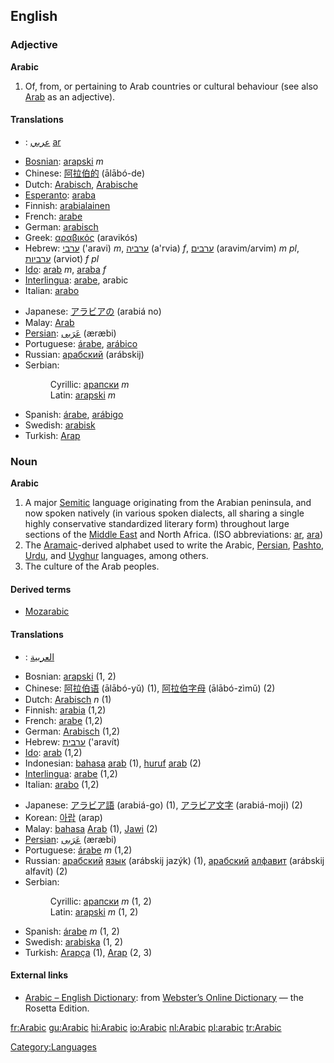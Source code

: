 ==English==
===Adjective===
'''Arabic'''

# Of, from, or pertaining to Arab countries or cultural behaviour (see also [[Arab]] as an adjective).

====Translations====
{{top}}
*{{ar}}: [[عربي]] [[:ar:عربي|ar]] {{IPAchar|(ʕarabiyyun)}}
*[[Bosnian]]: [[arapski]] ''m''
*Chinese: [[阿拉伯的]] (ālābó-de)
*Dutch: [[Arabisch]], [[Arabische]]
*[[Esperanto]]: [[araba]]
*Finnish: [[arabialainen]]
*French: [[arabe]]
*German: [[arabisch]]
*Greek: [[αραβικός]] (aravikós)
*Hebrew: [[ערבי]] ('aravi) ''m'', [[ערביה]] (a'rvia) ''f'', [[ערבים]] (aravim/arvim) ''m pl'', [[ערביות]] (arviot) ''f pl''
*[[Ido]]: [[arab]] ''m'', [[araba]] ''f''
*[[Interlingua]]: [[arabe]], arabic
*Italian: [[arabo]]
{{mid}}
*Japanese: [[アラビア]][[の]] (arabiá no)
*Malay: [[Arab]]
*[[Persian]]: [[عربی|عَرَبی]] (æræbi)
*Portuguese: [[árabe]], [[arábico]]
*Russian: [[арабский]] (arábskij)
*Serbian:
*:Cyrillic: [[арапски]] ''m''
*:Latin: [[arapski]] ''m''
*Spanish: [[árabe]], [[arábigo]]
*Swedish: [[arabisk]]
*Turkish: [[Arap]]
{{bottom}}

===Noun===
'''Arabic'''

# A major [[Semitic]] language originating from the Arabian peninsula, and now spoken natively (in various spoken dialects, all sharing a single highly conservative standardized literary form) throughout large sections of the [[Middle East]] and North Africa. (ISO abbreviations: [[ar]], [[ara]])
# The [[Aramaic]]-derived alphabet used to write the Arabic, [[Persian]], [[Pashto]], [[Urdu]], and [[Uyghur]] languages, among others.
# The culture of the Arab peoples.

====Derived terms====
*[[Mozarabic]]

====Translations====
{{top}}
*{{ar}}: [[العربية]] {{IPAchar|(al-ʕarabíyya)}}
*Bosnian: [[arapski]] (1, 2)
*Chinese: [[阿拉伯语]] (ālābó-yǔ) (1), [[阿拉伯字母]] (ālābó-zìmǔ) (2)
*Dutch: [[Arabisch]] ''n'' (1)
*Finnish: [[arabia]] (1,2)
*French: [[arabe]] (1,2)
*German: [[Arabisch]] (1,2)
*Hebrew: [[ערבית]] ('aravít)
*[[Ido]]: [[arab]] (1,2)
*Indonesian: [[bahasa]] [[arab]] (1), [[huruf]] [[arab]] (2)
*[[Interlingua]]: [[arabe]] (1,2)
*Italian: [[arabo]] (1,2)
{{mid}}
*Japanese: [[アラビア語]] (arabiá-go) (1), [[アラビア文字]] (arabiá-moji) (2)
*Korean: [[아랍]] (arap)
*Malay: [[bahasa]] [[Arab]] (1), [[Jawi]] (2)
*[[Persian]]: [[عربی|عَرَبی]] (æræbi)
*Portuguese: [[árabe]] ''m'' (1,2)
*Russian: [[арабский]] [[язык]] (arábskij jazýk) (1), [[арабский]] [[алфавит]] (arábskij alfavít) (2) 
*Serbian:
*:Cyrillic: [[арапски]] ''m'' (1, 2)
*:Latin: [[arapski]] ''m'' (1, 2)
*Spanish: [[árabe]] ''m'' (1, 2)
*Swedish: [[arabiska]] (1, 2)
*Turkish: [[Arapça]] (1), [[Arap]] (2, 3)
{{bottom}}
==== External links====
{{interwiktionary|code=ar}}
*[http://www.websters-online-dictionary.org/definition/Arabic-english/ Arabic – English Dictionary]: from [http://www.websters-online-dictionary.org Webster’s Online Dictionary] — the Rosetta Edition.

[[Category:Languages]]

[[fr:Arabic]]
[[gu:Arabic]]
[[hi:Arabic]]
[[io:Arabic]]
[[nl:Arabic]]
[[pl:arabic]]
[[tr:Arabic]]
